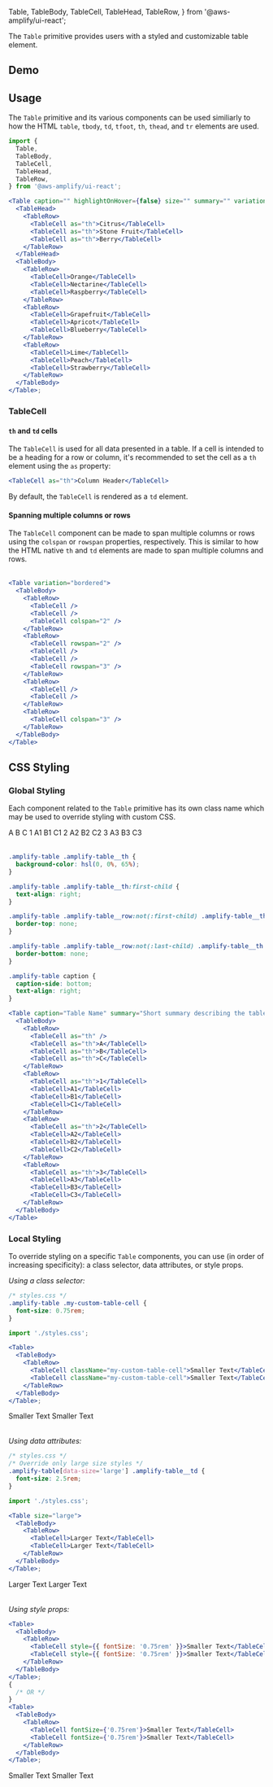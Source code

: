 
  Table,
  TableBody,
  TableCell,
  TableHead,
  TableRow,
} from '@aws-amplify/ui-react';


The `Table` primitive provides users with a styled and customizable table element.

## Demo

<TableDemo />

## Usage

The `Table` primitive and its various components can be used similiarly to how the
HTML `table`, `tbody`, `td`, `tfoot`, `th`, `thead`, and `tr` elements are used.

```jsx
import {
  Table,
  TableBody,
  TableCell,
  TableHead,
  TableRow,
} from '@aws-amplify/ui-react';

<Table caption="" highlightOnHover={false} size="" summary="" variation="">
  <TableHead>
    <TableRow>
      <TableCell as="th">Citrus</TableCell>
      <TableCell as="th">Stone Fruit</TableCell>
      <TableCell as="th">Berry</TableCell>
    </TableRow>
  </TableHead>
  <TableBody>
    <TableRow>
      <TableCell>Orange</TableCell>
      <TableCell>Nectarine</TableCell>
      <TableCell>Raspberry</TableCell>
    </TableRow>
    <TableRow>
      <TableCell>Grapefruit</TableCell>
      <TableCell>Apricot</TableCell>
      <TableCell>Blueberry</TableCell>
    </TableRow>
    <TableRow>
      <TableCell>Lime</TableCell>
      <TableCell>Peach</TableCell>
      <TableCell>Strawberry</TableCell>
    </TableRow>
  </TableBody>
</Table>;
```

### TableCell

#### `th` and `td` cells

The `TableCell` is used for all data presented in a table. If a cell is intended to be a heading for a row or column,
it's recommended to set the cell as a `th` element using the `as` property:

```jsx
<TableCell as="th">Column Header</TableCell>
```

By default, the `TableCell` is rendered as a `td` element.

#### Spanning multiple columns or rows

The `TableCell` component can be made to span multiple columns or rows using the `colspan` or `rowspan` properties,
respectively. This is similar to how the HTML native `th` and `td` elements are made to span multiple columns and rows.

<Example>
  <Table variation="bordered">
    <TableBody>
      <TableRow>
        <TableCell />
        <TableCell />
        <TableCell colspan="2" />
      </TableRow>
      <TableRow>
        <TableCell rowspan="2" />
        <TableCell />
        <TableCell />
        <TableCell rowspan="3" />
      </TableRow>
      <TableRow>
        <TableCell />
        <TableCell />
      </TableRow>
      <TableRow>
        <TableCell colspan="3" />
      </TableRow>
    </TableBody>
  </Table>
</Example>

```jsx
<Table variation="bordered">
  <TableBody>
    <TableRow>
      <TableCell />
      <TableCell />
      <TableCell colspan="2" />
    </TableRow>
    <TableRow>
      <TableCell rowspan="2" />
      <TableCell />
      <TableCell />
      <TableCell rowspan="3" />
    </TableRow>
    <TableRow>
      <TableCell />
      <TableCell />
    </TableRow>
    <TableRow>
      <TableCell colspan="3" />
    </TableRow>
  </TableBody>
</Table>
```

## CSS Styling

### Global Styling

Each component related to the `Table` primitive has its own class name which
may be used to override styling with custom CSS.

<Example>
  <Table
    className="custom-table-class"
    caption="Table Name"
    summary="Short summary describing the table"
  >
    <TableBody>
      <TableRow>
        <TableCell as="th" />
        <TableCell as="th">A</TableCell>
        <TableCell as="th">B</TableCell>
        <TableCell as="th">C</TableCell>
      </TableRow>
      <TableRow>
        <TableCell as="th">1</TableCell>
        <TableCell>A1</TableCell>
        <TableCell>B1</TableCell>
        <TableCell>C1</TableCell>
      </TableRow>
      <TableRow>
        <TableCell as="th">2</TableCell>
        <TableCell>A2</TableCell>
        <TableCell>B2</TableCell>
        <TableCell>C2</TableCell>
      </TableRow>
      <TableRow>
        <TableCell as="th">3</TableCell>
        <TableCell>A3</TableCell>
        <TableCell>B3</TableCell>
        <TableCell>C3</TableCell>
      </TableRow>
    </TableBody>
  </Table>
</Example>

```css
.amplify-table .amplify-table__th {
  background-color: hsl(0, 0%, 65%);
}

.amplify-table .amplify-table__th:first-child {
  text-align: right;
}

.amplify-table .amplify-table__row:not(:first-child) .amplify-table__th {
  border-top: none;
}

.amplify-table .amplify-table__row:not(:last-child) .amplify-table__th {
  border-bottom: none;
}

.amplify-table caption {
  caption-side: bottom;
  text-align: right;
}
```

```jsx
<Table caption="Table Name" summary="Short summary describing the table">
  <TableBody>
    <TableRow>
      <TableCell as="th" />
      <TableCell as="th">A</TableCell>
      <TableCell as="th">B</TableCell>
      <TableCell as="th">C</TableCell>
    </TableRow>
    <TableRow>
      <TableCell as="th">1</TableCell>
      <TableCell>A1</TableCell>
      <TableCell>B1</TableCell>
      <TableCell>C1</TableCell>
    </TableRow>
    <TableRow>
      <TableCell as="th">2</TableCell>
      <TableCell>A2</TableCell>
      <TableCell>B2</TableCell>
      <TableCell>C2</TableCell>
    </TableRow>
    <TableRow>
      <TableCell as="th">3</TableCell>
      <TableCell>A3</TableCell>
      <TableCell>B3</TableCell>
      <TableCell>C3</TableCell>
    </TableRow>
  </TableBody>
</Table>
```

### Local Styling

To override styling on a specific `Table` components, you can use (in order of increasing specificity): a class
selector, data attributes, or style props.

_Using a class selector:_

```css
/* styles.css */
.amplify-table .my-custom-table-cell {
  font-size: 0.75rem;
}
```

```jsx
import './styles.css';

<Table>
  <TableBody>
    <TableRow>
      <TableCell className="my-custom-table-cell">Smaller Text</TableCell>
      <TableCell className="my-custom-table-cell">Smaller Text</TableCell>
    </TableRow>
  </TableBody>
</Table>;
```

<Example>
  <Table>
    <TableBody>
      <TableRow>
        <TableCell className="my-custom-table-cell">Smaller Text</TableCell>
        <TableCell className="my-custom-table-cell">Smaller Text</TableCell>
      </TableRow>
    </TableBody>
  </Table>
</Example>

_Using data attributes:_

```css
/* styles.css */
/* Override only large size styles */
.amplify-table[data-size='large'] .amplify-table__td {
  font-size: 2.5rem;
}
```

```jsx
import './styles.css';

<Table size="large">
  <TableBody>
    <TableRow>
      <TableCell>Larger Text</TableCell>
      <TableCell>Larger Text</TableCell>
    </TableRow>
  </TableBody>
</Table>;
```

<Example>
  <Table className="custom-data-styling" size="large">
    <TableBody>
      <TableRow>
        <TableCell>Larger Text</TableCell>
        <TableCell>Larger Text</TableCell>
      </TableRow>
    </TableBody>
  </Table>
</Example>

_Using style props:_

```jsx
<Table>
  <TableBody>
    <TableRow>
      <TableCell style={{ fontSize: '0.75rem' }}>Smaller Text</TableCell>
      <TableCell style={{ fontSize: '0.75rem' }}>Smaller Text</TableCell>
    </TableRow>
  </TableBody>
</Table>;
{
  /* OR */
}
<Table>
  <TableBody>
    <TableRow>
      <TableCell fontSize={'0.75rem'}>Smaller Text</TableCell>
      <TableCell fontSize={'0.75rem'}>Smaller Text</TableCell>
    </TableRow>
  </TableBody>
</Table>;
```

<Example>
  <Table>
    <TableBody>
      <TableRow>
        <TableCell fontSize={'0.75rem'}>Smaller Text</TableCell>
        <TableCell fontSize={'0.75rem'}>Smaller Text</TableCell>
      </TableRow>
    </TableBody>
  </Table>
</Example>
